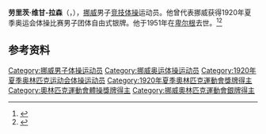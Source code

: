 {{NoteTA|G1=Sports}}
'''劳里茨·维甘-拉森'''（{{lang-no|Lauritz Wigand-Larsen}}，{{bd|1895年|8月24日|1951年|6月4日}}），[[挪威|挪威]]男子[[竞技体操|竞技体操]]运动员。他曾代表挪威获得1920年夏季奥运会体操比赛男子团体自由式银牌。他于1951年在[[卑尔根|卑尔根]]去世。<ref>{{Cite web|title=Lauritz WIGAND-LARSEN|url=https://www.olympic.org/lauritz-wigand-larsen|accessdate=2021-03-30|work=International Olympic Committee}}</ref><ref>{{cite web|url=https://www.olympedia.org/athletes/30859|title=Lauritz Wigand-Larsen|work=Olympedia|accessdate=2021-03-31}}</ref>

== 参考资料 ==
{{reflist}}

{{Authority control}}
{{DEFAULTSORT:Wigand-Larsen, Lauritz}}
[[Category:挪威男子体操运动员|Category:挪威男子体操运动员]]
[[Category:挪威奥运体操运动员|Category:挪威奥运体操运动员]]
[[Category:1920年夏季奥林匹克运动会体操运动员|Category:1920年夏季奥林匹克运动会体操运动员]]
[[Category:1920年夏季奧林匹克運動會獎牌得主|Category:1920年夏季奧林匹克運動會獎牌得主]]
[[Category:奧林匹克運動會體操獎牌得主|Category:奧林匹克運動會體操獎牌得主]]
[[Category:挪威奧林匹克運動會銀牌得主|Category:挪威奧林匹克運動會銀牌得主]]